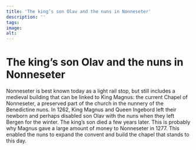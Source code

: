 ```yaml
---
title: 'The king’s son Olav and the nuns in Nonneseter'
description: ''
tags:
image: 
alt: 
---
```



# The king’s son Olav and the nuns in Nonneseter

Nonneseter is best known today as a light rail stop, but still includes a medieval building that can be linked to King Magnus: the current Chapel of Nonneseter, a preserved part of the church in the nunnery of the Benedictine nuns. In 1262, King Magnus and Queen Ingebord left their newborn and perhaps disabled son Olav with the nuns when they left Bergen for the winter. The king’s son died a few years later. This is probably why Magnus gave a large amount of money to Nonneseter in 1277. This enabled the nuns to expand the convent and build the chapel that stands to this day.
